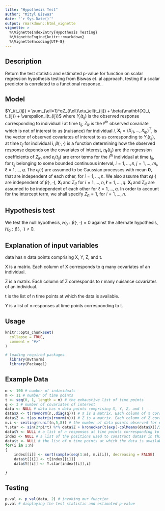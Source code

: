 ```yaml
---
title: "Hypothesis Test"
author: "Mityl Biswas"
date: "`r Sys.Date()`"
output: rmarkdown::html_vignette
vignette: >
  %\VignetteIndexEntry{Hypothesis Testing}
  %\VignetteEngine{knitr::rmarkdown}
  %\VignetteEncoding{UTF-8}
---
```

## Description
Return the test statistic and estimated p-value for function on scalar regression hypothesis testing from Biswas et. al approach, testing if a scalar predictor is correlated to a functional response..

## Model
$Y_i(t_{ij}) = \sum_{\ell=1}^qZ_{i\ell}\eta_\ell(t_{ij}) + \beta(\mathbf{X}_i, t_{ij}) + \varepsilon_i(t_{ij})$
where $Y_i(t_{ij})$ is the observed response corresponding to individual $i$ at time $t_{ij}$, $Z_{i\ell}$ is the $\ell^{th}$ observed covariate which is not of interest to us (nuisance) for individual $i$, $\mathbf{X}_i = (X_{i1}, \ldots, X_{ip})^T$, is the vector of observed covariates of interest to us corresponding to $Y_i(t_{ij})$, at time $t_{ij}$ for individual $i$, $\beta(\cdot, \cdot)$ is a function determining how the observed response depends on the covariates of interest,  $\eta_\ell(t_{ij})$ are the regression coefficients of $Z_{i\ell}$, and $\varepsilon_i(t_{ij})$ are error terms for the $i^{th}$ individual at time $t_{ij}$, for $t_{ij}$ belonging to some bounded continuous interval, $i = 1, \ldots, n, j = 1, \ldots, m_i, \ell = 1, \ldots, q$. The $\epsilon_i(\cdot)$ are assumed to be Gaussian processes with mean $\mathbf{0}$, that are independent of each other, for $i = 1, \ldots, n$. We also assume that $\epsilon_i(\cdot)$ are independent of $\beta(\cdot, \cdot)$, $\mathbf{X}_i$ and $Z_{i\ell}$ for $i = 1, \ldots, n, \ell = 1, \ldots, q$. $\mathbf{X}_i$ and $Z_{i\ell}$ are assumed to be independent of each other for $\ell = 1, \ldots, q$. In order to account for the intercept term, we shall specify $Z_{i1} = 1$, for $i = 1, \ldots, n$.

## Hypothesis test 
We test the null hypothesis, $H_0: \beta(\cdot, \cdot) = 0$ against the alternate hypothesis, $H_0: \beta(\cdot, \cdot) \neq 0$.

## Explanation of input variables
data has n data points comprising X, Y, Z, and t.

X is a matrix. Each column of X corresponds to q many covariates of an individual.

Z is a matrix. Each column of Z corresponds to r many nuisance covariates of an individual.

t is the list of n time points at which the data is available.

Y is a list of n responses at time points corresponding to t.

## Usage
```r
knitr::opts_chunk$set(
  collapse = TRUE,
  comment = "#>"
)
```
```r
# loading required packages
  library(mvtnorm)
  library(Package1)
```
## Example Data
```r
n <- 100 # number of individuals
m <- 11 # number of time points
t <- seq(0, 1, length = m) # the exhaustive list of time points
q <- 3 # number of covariates of interest
data <- NULL # data has n data points comprising X, Y, Z, and t
data$X <- t(rmvnorm(n,,diag(q))) # X is a matrix. Each column of X corresponds to q many covariates of an individual
data$Z <- t(as.matrix(rnorm(n))) # Z is a matrix. Each column of Z corresponds to r many nuisance covariates of an individual
m.i <- ceiling(runif(n,5,8)) # the number of data points observed for each individual
Y.star <- sin(2*pi*t) %*% data$Z + kronecker(t(exp(-colMeans(data$X))/2),t) + matrix(rnorm(n*m), m) # matrix of responses
data$Y <- NULL # a list of n responses at time points corresponding to t
index <- NULL # a list of the positions used to construct data$Y in this example
data$t <- NULL # the list of n time points at which the data is available
for(i in 1:n)
{
    index[[i]] <- sort(sample(seq(1:m), m.i[i]), decreasing = FALSE)
    data$t[[i]] <- t[index[[i]]]
    data$Y[[i]] <- Y.star[index[[i]],i]

}
```

## Testing
```r
p.val <- p_val(data, 2) # invoking our function
p.val # displaying the test statistic and estimated p-value

```
